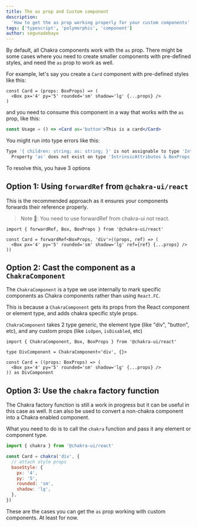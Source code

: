 ```yaml
---
title: The as prop and Custom component
description:
  'How to get the as prop working properly for your custom components'
tags: ['typescript', 'polymorphic', 'component']
author: segunadebayo
---
```


By default, all Chakra components work with the `as` prop. There might be some
cases where you need to create smaller components with pre-defined styles, and
need the `as` prop to work as well.

For example, let's say you create a `Card` component with pre-defined styles
like this:

```tsx live=false
const Card = (props: BoxProps) => (
  <Box px='4' py='5' rounded='sm' shadow='lg' {...props} />
)
```

and you need to consume this component in a way that works with the `as` prop,
like this:

```jsx live=false
const Usage = () => <Card as='button'>This is a card</Card>
```

You might run into type errors like this:

```sh
Type '{ children: string; as: string; }' is not assignable to type 'IntrinsicAttributes & BoxProps'.
  Property 'as' does not exist on type 'IntrinsicAttributes & BoxProps'.
```

To resolve this, you have 3 options

## Option 1: Using `forwardRef` from `@chakra-ui/react`

This is the recommended approach as it ensures your components forwards their
reference properly.

> Note 🚨: You need to use forwardRef from chakra-ui not react.

```tsx live=false
import { forwardRef, Box, BoxProps } from '@chakra-ui/react'

const Card = forwardRef<BoxProps, 'div'>((props, ref) => (
  <Box px='4' py='5' rounded='sm' shadow='lg' ref={ref} {...props} />
))
```

## Option 2: Cast the component as a `ChakraComponent`

The `ChakraComponent` is a type we use internally to mark specific components as
Chakra components rather than using `React.FC`.

This is because a `ChakraComponent` gets its props from the React component or
element type, and adds chakra specific style props.

`ChakraComponent` takes 2 type generic, the element type (like "div", "button",
etc), and any custom props (like `isOpen`, `isDisabled`, etc)

```tsx live=false
import { ChakraComponent, Box, BoxProps } from '@chakra-ui/react'

type DivComponent = ChakraComponent<'div', {}>

const Card = ((props: BoxProps) => (
  <Box px='4' py='5' rounded='sm' shadow='lg' {...props} />
)) as DivComponent
```

## Option 3: Use the `chakra` factory function

The Chakra factory function is still a work in progress but it can be useful in
this case as well. It can also be used to convert a non-chakra component into a
Chakra enabled component.

What you need to do is to call the `chakra` function and pass it any element or
component type.

```jsx live=false
import { chakra } from '@chakra-ui/react'

const Card = chakra('div', {
  // attach style props
  baseStyle: {
    px: '4',
    py: '5',
    rounded: 'sm',
    shadow: 'lg',
  },
})
```

These are the cases you can get the `as` prop working with custom components. At
least for now.
